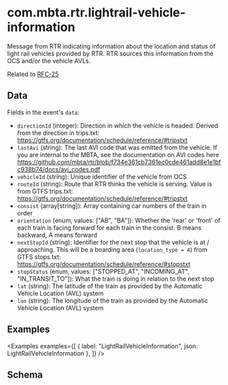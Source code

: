 ---
---


# com.mbta.rtr.lightrail-vehicle-information

Message from RTR indicating information about the location and status of light rail vehicles provided by RTR. RTR sources this information from the OCS and/or the vehicle AVLs.

Related to [RFC-25](https://github.com/mbta/technology-docs/blob/main/rfcs/accepted/0025-light-rail-trip-model.md)

## Data

Fields in the event's `data`:

- `directionId` (integer): Direction in which the vehicle is headed. Derived from the direction in trips.txt: https://gtfs.org/documentation/schedule/reference/#tripstxt
- `lastAvi` (string): The last AVI code that was emitted from the vehicle. If you are internal to the MBTA, see the documentation on AVI codes here https://github.com/mbta/rtr/blob/f734e361cb7361ec0cde461add8e1e1bfc938b74/docs/avi_codes.pdf
- `vehicleId` (string): Unique identifier of the vehicle from OCS
- `routeId` (string): Route that RTR thinks the vehicle is serving. Value is from GTFS trips.txt: https://gtfs.org/documentation/schedule/reference/#tripstxt
- `consist` (array[string]): Array containing car numbers of the train in order
- `orientation` (enum, values: ["AB", "BA"]): Whether the 'rear' or 'front' of each train is facing forward for each train in the consist. B means backward, A means forward
- `nextStopId` (string): Identifier for the next stop that the vehicle is at / approaching. This will be a boarding area (`location_type = 4`) from GTFS stops.txt: https://gtfs.org/documentation/schedule/reference/#stopstxt
- `stopStatus` (enum, values: ["STOPPED_AT", "INCOMING_AT", "IN_TRANSIT_TO"]): What the train is doing in relation to the next stop
- `lat` (string): The latitude of the train as provided by the Automatic Vehicle Location (AVL) system
- `lon` (string): The longitude of the train as provided by the Automatic Vehicle Location (AVL) system

## Examples

<Examples
  examples={[
    { label: "LightRailVehicleInformation", json: LightRailVehicleInformation },
  ]}
/>

## Schema

<EventSchemaPath event="com.mbta.rtr.lightrail-vehicle-information" />
